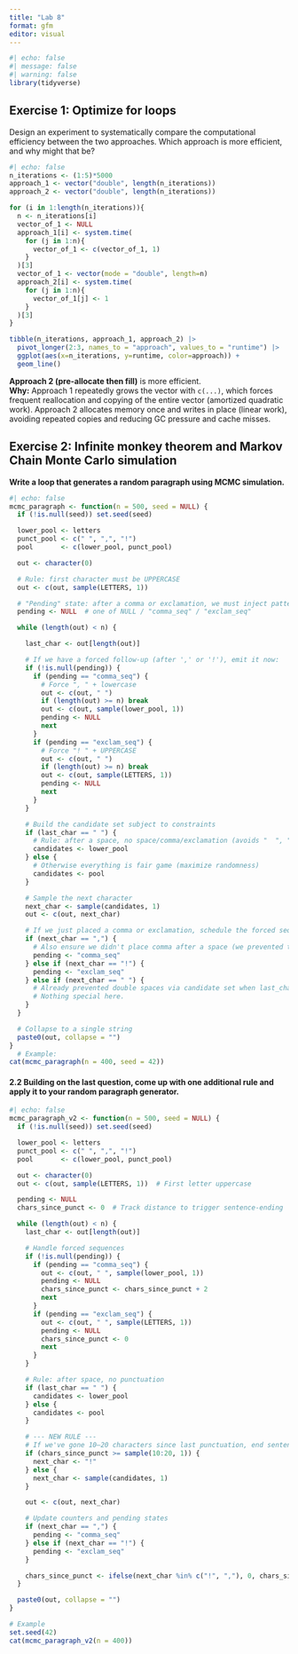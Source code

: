 ```yaml
---
title: "Lab 8"
format: gfm
editor: visual
---
```


```r
#| echo: false
#| message: false
#| warning: false
library(tidyverse)
```

## **Exercise 1: Optimize for loops**

Design an experiment to systematically compare the computational efficiency between the two approaches. Which approach is more efficient, and why might that be?

```r
#| echo: false
n_iterations <- (1:5)*5000
approach_1 <- vector("double", length(n_iterations))
approach_2 <- vector("double", length(n_iterations))

for (i in 1:length(n_iterations)){
  n <- n_iterations[i]
  vector_of_1 <- NULL
  approach_1[i] <- system.time(
    for (j in 1:n){
      vector_of_1 <- c(vector_of_1, 1)
    }
  )[3]
  vector_of_1 <- vector(mode = "double", length=n)
  approach_2[i] <- system.time(
    for (j in 1:n){
      vector_of_1[j] <- 1
    }
  )[3]
}

tibble(n_iterations, approach_1, approach_2) |>
  pivot_longer(2:3, names_to = "approach", values_to = "runtime") |>
  ggplot(aes(x=n_iterations, y=runtime, color=approach)) +
  geom_line()
```

**Approach 2 (pre-allocate then fill)** is more efficient.\
**Why:** Approach 1 repeatedly grows the vector with `c(...)`, which forces frequent reallocation and copying of the entire vector (amortized quadratic work). Approach 2 allocates memory once and writes in place (linear work), avoiding repeated copies and reducing GC pressure and cache misses.

## **Exercise 2: Infinite monkey theorem and Markov Chain Monte Carlo simulation**

**Write a loop that generates a random paragraph using MCMC simulation.**

```r
#| echo: false
mcmc_paragraph <- function(n = 500, seed = NULL) {
  if (!is.null(seed)) set.seed(seed)

  lower_pool <- letters
  punct_pool <- c(" ", ",", "!")
  pool       <- c(lower_pool, punct_pool)

  out <- character(0)

  # Rule: first character must be UPPERCASE
  out <- c(out, sample(LETTERS, 1))

  # "Pending" state: after a comma or exclamation, we must inject patterns
  pending <- NULL  # one of NULL / "comma_seq" / "exclam_seq"

  while (length(out) < n) {

    last_char <- out[length(out)]

    # If we have a forced follow-up (after ',' or '!'), emit it now:
    if (!is.null(pending)) {
      if (pending == "comma_seq") {
        # Force ", " + lowercase
        out <- c(out, " ")
        if (length(out) >= n) break
        out <- c(out, sample(lower_pool, 1))
        pending <- NULL
        next
      }
      if (pending == "exclam_seq") {
        # Force "! " + UPPERCASE
        out <- c(out, " ")
        if (length(out) >= n) break
        out <- c(out, sample(LETTERS, 1))
        pending <- NULL
        next
      }
    }

    # Build the candidate set subject to constraints
    if (last_char == " ") {
      # Rule: after a space, no space/comma/exclamation (avoids "  ", " ,", " !")
      candidates <- lower_pool
    } else {
      # Otherwise everything is fair game (maximize randomness)
      candidates <- pool
    }

    # Sample the next character
    next_char <- sample(candidates, 1)
    out <- c(out, next_char)

    # If we just placed a comma or exclamation, schedule the forced sequence
    if (next_char == ",") {
      # Also ensure we didn't place comma after a space (we prevented that above)
      pending <- "comma_seq"
    } else if (next_char == "!") {
      pending <- "exclam_seq"
    } else if (next_char == " ") {
      # Already prevented double spaces via candidate set when last_char == " "
      # Nothing special here.
    }
  }

  # Collapse to a single string
  paste0(out, collapse = "")
}
  # Example:
cat(mcmc_paragraph(n = 400, seed = 42))
```

#### **2.2 Building on the last question, come up with one additional rule and apply it to your random paragraph generator.**

```r
#| echo: false
mcmc_paragraph_v2 <- function(n = 500, seed = NULL) {
  if (!is.null(seed)) set.seed(seed)

  lower_pool <- letters
  punct_pool <- c(" ", ",", "!")
  pool       <- c(lower_pool, punct_pool)

  out <- character(0)
  out <- c(out, sample(LETTERS, 1))  # First letter uppercase

  pending <- NULL
  chars_since_punct <- 0  # Track distance to trigger sentence-ending '!'

  while (length(out) < n) {
    last_char <- out[length(out)]

    # Handle forced sequences
    if (!is.null(pending)) {
      if (pending == "comma_seq") {
        out <- c(out, " ", sample(lower_pool, 1))
        pending <- NULL
        chars_since_punct <- chars_since_punct + 2
        next
      }
      if (pending == "exclam_seq") {
        out <- c(out, " ", sample(LETTERS, 1))
        pending <- NULL
        chars_since_punct <- 0
        next
      }
    }

    # Rule: after space, no punctuation
    if (last_char == " ") {
      candidates <- lower_pool
    } else {
      candidates <- pool
    }

    # --- NEW RULE ---
    # If we've gone 10–20 characters since last punctuation, end sentence
    if (chars_since_punct >= sample(10:20, 1)) {
      next_char <- "!"
    } else {
      next_char <- sample(candidates, 1)
    }

    out <- c(out, next_char)

    # Update counters and pending states
    if (next_char == ",") {
      pending <- "comma_seq"
    } else if (next_char == "!") {
      pending <- "exclam_seq"
    }

    chars_since_punct <- ifelse(next_char %in% c("!", ","), 0, chars_since_punct + 1)
  }

  paste0(out, collapse = "")
}

# Example
set.seed(42)
cat(mcmc_paragraph_v2(n = 400))

```
